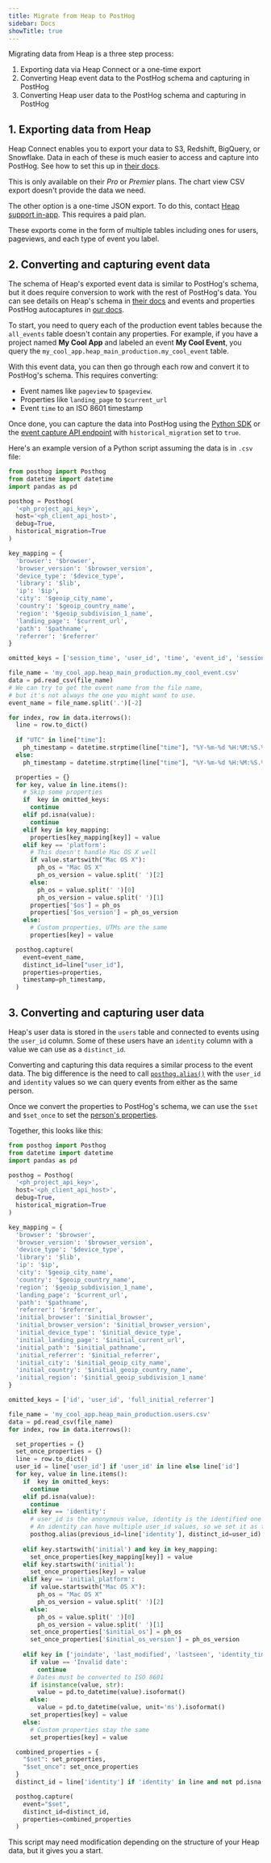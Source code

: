 ```yaml
---
title: Migrate from Heap to PostHog
sidebar: Docs
showTitle: true
---
```



<MigrationWarning />

Migrating data from Heap is a three step process:

1. Exporting data via Heap Connect or a one-time export
2. Converting Heap event data to the PostHog schema and capturing in PostHog
3. Converting Heap user data to the PostHog schema and capturing in PostHog

## 1. Exporting data from Heap

Heap Connect enables you to export your data to S3, Redshift, BigQuery, or Snowflake. Data in each of these is much easier to access and capture into PostHog. See how to set this up in [their docs](https://help.heap.io/heap-connect/heap-connect-guide/heap-connect-guide-overview/).

This is only available on their *Pro* or *Premier* plans. The chart view CSV export doesn't provide the data we need.

The other option is a one-time JSON export. To do this, contact [Heap support in-app](https://heapanalytics.com/app/contact). This requires a paid plan.

These exports come in the form of multiple tables including ones for users, pageviews, and each type of event you label. 

## 2. Converting and capturing event data

The schema of Heap's exported event data is similar to PostHog's schema, but it does require conversion to work with the rest of PostHog's data. You can see details on Heap's schema in [their docs](https://help.heap.io/heap-connect/heap-connect-guide/data-schema/#schema) and events and properties PostHog autocaptures in [our docs](/docs/product-analytics/autocapture#autocaptured-events).

To start, you need to query each of the production event tables because the `all_events` table doesn't contain any properties. For example, if you have a project named **My Cool App** and labeled an event **My Cool Event**, you query the `my_cool_app.heap_main_production.my_cool_event` table.

With this event data, you can then go through each row and convert it to PostHog's schema. This requires converting:

- Event names like `pageview` to `$pageview`.
- Properties like `landing_page` to `$current_url`
- Event `time` to an ISO 8601 timestamp

Once done, you can capture the data into PostHog using the [Python SDK](/docs/libraries/python#historical-migrations) or the [event capture API endpoint](/docs/api/capture) with `historical_migration` set to `true`. 

Here's an example version of a Python script assuming the data is in `.csv` file:

```python
from posthog import Posthog
from datetime import datetime
import pandas as pd

posthog = Posthog(
  '<ph_project_api_key>', 
  host='<ph_client_api_host>',
  debug=True,
  historical_migration=True
)

key_mapping = {
  'browser': '$browser',
  'browser_version': '$browser_version',
  'device_type': '$device_type',
  'library': '$lib',
  'ip': '$ip',
  'city': '$geoip_city_name',
  'country': '$geoip_country_name',
  'region': '$geoip_subdivision_1_name',
  'landing_page': '$current_url',
  'path': '$pathname',
  'referrer': '$referrer'
}

omitted_keys = ['session_time', 'user_id', 'time', 'event_id', 'session_id', 'domain']

file_name = 'my_cool_app.heap_main_production.my_cool_event.csv'
data = pd.read_csv(file_name)
# We can try to get the event name from the file name, 
# but it's not always the one you might want to use.
event_name = file_name.split('.')[-2]

for index, row in data.iterrows():
  line = row.to_dict()
  
  if "UTC" in line["time"]:
    ph_timestamp = datetime.strptime(line["time"], "%Y-%m-%d %H:%M:%S.%f %Z")
  else:
    ph_timestamp = datetime.strptime(line["time"], "%Y-%m-%d %H:%M:%S.%f")

  properties = {}
  for key, value in line.items():
    # Skip some properties
    if  key in omitted_keys:
      continue
    elif pd.isna(value):
      continue
    elif key in key_mapping:
      properties[key_mapping[key]] = value
    elif key == 'platform':
      # This doesn't handle Mac OS X well
      if value.startswith("Mac OS X"):
        ph_os = "Mac OS X"
        ph_os_version = value.split(' ')[2]
      else:
        ph_os = value.split(' ')[0]
        ph_os_version = value.split(' ')[1]
      properties['$os'] = ph_os
      properties['$os_version'] = ph_os_version
    else:
      # Custom properties, UTMs are the same
      properties[key] = value

  posthog.capture(
    event=event_name,
    distinct_id=line["user_id"],
    properties=properties,
    timestamp=ph_timestamp,
  )
```

## 3. Converting and capturing user data

Heap's user data is stored in the `users` table and connected to events using the `user_id` column. Some of these users have an `identity` column with a value we can use as a `distinct_id`.

Converting and capturing this data requires a similar process to the event data. The big difference is the need to call [`posthog.alias()`](/docs/product-analytics/identify#alias-assigning-multiple-distinct-ids-to-the-same-user) with the `user_id` and `identity` values so we can query events from either as the same person.

Once we convert the properties to PostHog's schema, we can use the `$set` and `$set_once` to set the [person's properties](/docs/product-analytics/person-properties).

Together, this looks like this:

```python
from posthog import Posthog
from datetime import datetime
import pandas as pd

posthog = Posthog(
  '<ph_project_api_key>', 
  host='<ph_client_api_host>',
  debug=True,
  historical_migration=True
)

key_mapping = {
  'browser': '$browser',
  'browser_version': '$browser_version',
  'device_type': '$device_type',
  'library': '$lib',
  'ip': '$ip',
  'city': '$geoip_city_name',
  'country': '$geoip_country_name',
  'region': '$geoip_subdivision_1_name',
  'landing_page': '$current_url',
  'path': '$pathname',
  'referrer': '$referrer',
  'initial_browser': '$initial_browser',
  'initial_browser_version': '$initial_browser_version',
  'initial_device_type': '$initial_device_type',
  'initial_landing_page': '$initial_current_url',
  'initial_path': '$initial_pathname',
  'initial_referrer': '$initial_referrer',
  'initial_city': '$initial_geoip_city_name',
  'initial_country': '$initial_geoip_country_name',
  'initial_region': '$initial_geoip_subdivision_1_name'
}

omitted_keys = ['id', 'user_id', 'full_initial_referrer']

file_name = 'my_cool_app.heap_main_production.users.csv'
data = pd.read_csv(file_name)
for index, row in data.iterrows():

  set_properties = {}
  set_once_properties = {}
  line = row.to_dict()
  user_id = line['user_id'] if 'user_id' in line else line['id']
  for key, value in line.items():
    if  key in omitted_keys:
      continue
    elif pd.isna(value):
      continue
    elif key == 'identity':
      # user_id is the anonymous value, identity is the identified one
      # An identity can have multiple user_id values, so we set it as the previous_id
      posthog.alias(previous_id=line['identity'], distinct_id=user_id)
    
    elif key.startswith('initial') and key in key_mapping:
      set_once_properties[key_mapping[key]] = value
    elif key.startswith('initial'):
      set_once_properties[key] = value
    elif key == 'initial_platform':
      if value.startswith("Mac OS X"):
        ph_os = "Mac OS X"
        ph_os_version = value.split(' ')[2]
      else:
        ph_os = value.split(' ')[0]
        ph_os_version = value.split(' ')[1]
      set_once_properties['$initial_os'] = ph_os
      set_once_properties['$initial_os_version'] = ph_os_version
    
    elif key in ['joindate', 'last_modified', 'lastseen', 'identity_time']:
      if value == 'Invalid date':
        continue
      # Dates must be converted to ISO 8601
      if isinstance(value, str):
        value = pd.to_datetime(value).isoformat()
      else:
        value = pd.to_datetime(value, unit='ms').isoformat()
      set_properties[key] = value
    else:
      # Custom properties stay the same
      set_properties[key] = value

  combined_properties = {
    "$set": set_properties,
    "$set_once": set_once_properties
  }
  distinct_id = line['identity'] if 'identity' in line and not pd.isna(line['identity']) else user_id

  posthog.capture(
    event="$set",
    distinct_id=distinct_id,
    properties=combined_properties
  )
```

This script may need modification depending on the structure of your Heap data, but it gives you a start.